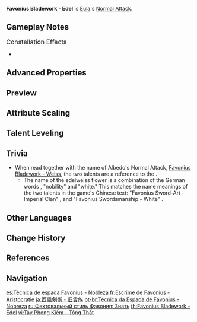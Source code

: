 {{Talent Infobox
|image         = Talent Favonius Bladework - Edel.png
|character     = Eula
|type          = Normal Attack
|info          = '''Normal Attack'''<br>Performs up to 5 consecutive strikes.<br><br>'''Charged Attack'''<br>Drains Stamina over time to perform continuous slashes.<br>At the end of the sequence, performs a more powerful slash.<br><br>'''Plunging Attack'''<br>Plunges from mid-air to strike the ground, damaging opponents along the path and dealing [[AoE]] DMG upon impact.
|hit1          = 89.7–191.7%
|hit2          = 93.6–199.9%
|hit3          = 56.8–121.4%+56.8–121.4%
|hit4          = 112.6–240.7%
|hit5          = 71.8–153.5%+71.8–153.5%
|attr6         = Charged Attack Spinning DMG
|value6        = 68.8–147%
|attr7         = Charged Attack Final DMG
|value7        = 124–266%
|attr8         = Charged Attack Stamina Cost
|value8        = 40/s
|attr9         = Max Duration
|value9        = 5s
|attr10        = Plunge DMG
|value10       = 74.6–159.4%
|attr11        = Low Plunge DMG
|value11       = 149–319%
|attr15        = High Plunge DMG
|value15       = 186–398%
|scale_att1    = ATK
}}
'''Favonius Bladework - Edel''' is [[Eula]]'s [[Normal Attack]].

==Gameplay Notes==
;<big>Constellation Effects</big>
*{{Talent Note|constellation|6|Noble Obligation}}

==Advanced Properties==
{{Advanced Properties
|title   = Normal Attack 1-Hit
|gu      = 1U
|icdtag  = Normal Attack
|icdtype = 2.5s/3 Hits
|poise   = 101.2
|impulse = 3
|blunt   = 1

|title2   = Normal Attack 2-Hit
|gu2      = 1U
|icdtag2  = Normal Attack
|icdtype2 = 2.5s/3 Hits
|poise2   = 105.8
|impulse2 = 3
|blunt2   = 1

|title3   = Normal Attack 3-Hit A
|gu3      = 1U
|icdtag3  = Normal Attack
|icdtype3 = 2.5s/3 Hits
|poise3   = 65.55
|impulse3 = 3
|blunt3   = 1

|title4   = Normal Attack 3-Hit B
|gu4      = 1U
|icdtag4  = Normal Attack
|icdtype4 = 2.5s/3 Hits
|poise4   = 65.55
|impulse4 = 3
|blunt4   = 1

|title5   = Normal Attack 4-Hit
|gu5      = 1U
|icdtag5  = Normal Attack
|icdtype5 = 2.5s/3 Hits
|poise5   = 129.95
|impulse5 = 3
|blunt5   = 1

|title6   = Normal Attack 5-Hit A
|gu6      = 1U
|icdtag6  = Normal Attack
|icdtype6 = 2.5s/3 Hits
|poise6   = 68.21
|impulse6 = 3
|blunt6   = 1

|title7   = Normal Attack 5-Hit B
|gu7      = 1U
|icdtag7  = Normal Attack
|icdtype7 = 2.5s/3 Hits
|poise7   = 68.21
|impulse7 = Air, 200, 800
|blunt7   = 1

|title8   = Charged Attack Cyclic
|gu8      = 1U
|icdtag8  = Normal Attack
|icdtype8 = 2.5s/3 Hits
|poise8   = 60
|impulse8 = 3
|blunt8   = 1

|title9   = Charged Attack Final Slash
|gu9      = 1U
|icdtag9  = Normal Attack
|icdtype9 = 2.5s/3 Hits
|poise9   = 120
|impulse9 = 6
|blunt9   = 1

|title10   = Plunging Attack Collision
|gu10      = 0U
|icdtag10  = none
|poise10   = 35
|impulse10 = 2

|title11   = Low Plunge
|gu11      = 1U
|icdtag11  = none
|poise11   = 150
|impulse11 = 4
|blunt11   = 1

|title12   = High Plunge
|gu12      = 1U
|icdtag12  = none
|poise12   = 200
|impulse12 = 7
|blunt12   = 1
}}

==Preview==
{{Preview
|file1=Favonius Bladework - Edel Normal Preview
|caption1=Normal Attack

|file2=Favonius Bladework - Edel Charged Preview
|caption2=Charged Attack

|file3=Favonius Bladework - Edel Plunging Preview
|caption3=Plunging Attack
}}
{{clr}}

==Attribute Scaling==
{{Talent Scaling
|talentType=Normal Attack
|levels=11
|order=hit1,hit2,hit3,hit4,hit5,charged_title,chargedattackcyclicdmg,chargedattackfinaldmg,stamina,maxduration,plunge_title,plunge,plungelow,plungehigh
|titles=1-Hit DMG (%),2-Hit DMG (%),3-Hit DMG (%),4-Hit DMG (%),5-Hit DMG (%),Charged Attack,Charged Attack Cyclic DMG (%),Charged Attack Final DMG (%),Charged Attack Stamina Cost,Max Duration,Plunging Attack,Plunge DMG (%),Low Plunge DMG (%),High Plunge DMG (%)
|hit1_1=89.73
|hit1_2=97.04
|hit1_3=104.34
|hit1_4=114.77
|hit1_5=122.08
|hit1_6=130.42
|hit1_7=141.9
|hit1_8=153.38
|hit1_9=164.86
|hit1_10=177.38
|hit1_11=191.72
|hit2_1=93.55
|hit2_2=101.17
|hit2_3=108.78
|hit2_4=119.66
|hit2_5=127.27
|hit2_6=135.97
|hit2_7=147.94
|hit2_8=159.91
|hit2_9=171.87
|hit2_10=184.93
|hit2_11=199.88
|hit3_1=56.8+56.8
|hit3_2=61.42+61.42
|hit3_3=66.05+66.05
|hit3_4=72.65+72.65
|hit3_5=77.27+77.27
|hit3_6=82.56+82.56
|hit3_7=89.82+89.82
|hit3_8=97.09+97.09
|hit3_9=104.35+104.35
|hit3_10=112.28+112.28
|hit3_11=121.36+121.36
|hit4_1=112.64
|hit4_2=121.81
|hit4_3=130.98
|hit4_4=144.08
|hit4_5=153.25
|hit4_6=163.73
|hit4_7=178.13
|hit4_8=192.54
|hit4_9=206.95
|hit4_10=222.67
|hit4_11=240.68
|hit5_1=71.83+71.83
|hit5_2=77.68+77.68
|hit5_3=83.53+83.53
|hit5_4=91.88+91.88
|hit5_5=97.73+97.73
|hit5_6=104.41+104.41
|hit5_7=113.6+113.6
|hit5_8=122.79+122.79
|hit5_9=131.97+131.97
|hit5_10=142+142
|hit5_11=153.48+153.48
|chargedattackcyclicdmg_1=68.8
|chargedattackcyclicdmg_2=74.4
|chargedattackcyclicdmg_3=80
|chargedattackcyclicdmg_4=88
|chargedattackcyclicdmg_5=93.6
|chargedattackcyclicdmg_6=100
|chargedattackcyclicdmg_7=108.8
|chargedattackcyclicdmg_8=117.6
|chargedattackcyclicdmg_9=126.4
|chargedattackcyclicdmg_10=136
|chargedattackcyclicdmg_11=147
|chargedattackfinaldmg_1=124.4
|chargedattackfinaldmg_2=134.52
|chargedattackfinaldmg_3=144.65
|chargedattackfinaldmg_4=159.12
|chargedattackfinaldmg_5=169.24
|chargedattackfinaldmg_6=180.81
|chargedattackfinaldmg_7=196.72
|chargedattackfinaldmg_8=212.64
|chargedattackfinaldmg_9=228.55
|chargedattackfinaldmg_10=245.91
|chargedattackfinaldmg_11=265.79
|stamina=40/s
|maxduration=5s
|plunge_1=74.59
|plunge_2=80.66
|plunge_3=86.73
|plunge_4=95.4
|plunge_5=101.47
|plunge_6=108.41
|plunge_7=117.95
|plunge_8=127.49
|plunge_9=137.03
|plunge_10=147.44
|plunge_11=159.37
|plungelow_1=149.14
|plungelow_2=161.28
|plungelow_3=173.42
|plungelow_4=190.77
|plungelow_5=202.91
|plungelow_6=216.78
|plungelow_7=235.86
|plungelow_8=254.93
|plungelow_9=274.01
|plungelow_10=294.82
|plungelow_11=318.67
|plungehigh_1=186.29
|plungehigh_2=201.45
|plungehigh_3=216.62
|plungehigh_4=238.28
|plungehigh_5=253.44
|plungehigh_6=270.77
|plungehigh_7=294.6
|plungehigh_8=318.42
|plungehigh_9=342.25
|plungehigh_10=368.25
|plungehigh_11=398.03
}}

==Talent Leveling==
{{Talent Upgrade|Eula}}

==Trivia==
* When read together with the name of Albedo's Normal Attack, [[Favonius Bladework - Weiss]], the two talents are a reference to the {{w|Leontopodium nivale|edelweiss flower}}.
** The name of the edelweiss flower is a combination of the German words {{wt|edel#German|edel}}, "nobility" and {{wt|weiß#German|weiß}} "white." This matches the name meanings of the two talents in the game's Chinese text: "Favonius Sword-Art - Imperial Clan" {{Lang|zh=西风剑术・宗室}}, and "Favonius Swordsmanship - White" {{Lang|zh=西风剑术・白}}.

==Other Languages==
{{Other Languages
|en      = Favonius Bladework - Edel
|en_tl   = Favonius Bladework - Noble
|en_lang = de
|zhs     = 西风剑术・宗室
|zhs_rm  = Xīfēng Jiànshù - Zōngshì
|zht     = 西風劍術・宗室
|zht_rm  = Xīfēng Jiànshù - Zōngshì
|zh_tl   = {{Lex|Favonius|zh}} Swordsmanship - Imperial Clan
|ja      = 西風剣術・旧貴族
|ja_rm   = Sepyurosu Kenjutsu - Kyuukizoku<ref>{{Ref/VO|Eula|Chat: Bladework|ja}}</ref>
|ja_tl   = {{Lex|Favonius|ja}} Swordmanship - Ex-Nobility
|ko      = 페보니우스 검술・왕실
|ko_rm   = Peboni'useu Geomsul - Wangsil
|ko_tl   = Favonius Swordsmanship - Royal Family
|es      = Técnica de espada Favonius - Nobleza
|es_tl   = Favonius Sword Technique - Nobility
|fr      = Escrime de Favonius - Aristocratie
|fr_tl   = Favonius Fencing - Aristocracy
|ru      = Фехтовальный стиль Фавония: Знать
|ru_tl   = Favonius Fencing Style: Nobility
|th      = Favonius Bladework - Edel
|vi      = Tây Phong Kiếm - Tông Thất
|vi_tl   = West Wind Swordsmanship - Nobility
|de      = Favonius-Schwertkunst – Adelshaus
|de_tl   = Favonius Swordart - Noble House
|id      = Favonius Bladework - Edel
|pt      = Técnica da Espada de Favonius - Nobreza
|pt_tl   = Favonius Sword Technique - Nobility
|tr      = Favonius Kılıç Tekniği - Edel
|tr_tl   = Favonius Sword Technique - Noble
|tr_note = Like in the english version, turkish uses the german word for Noble. The turkish word for ''noble'' would be ''Soylu''.
|it      = Tecnica di Favonius - Edel
|it_tl   = Favonius Technique - Edel
}}

==Change History==
{{Change History|1.5}}

==References==
{{Reflist}}

==Navigation==
{{Talent Navbox|Eula}}

[[es:Técnica de espada Favonius - Nobleza]]
[[fr:Escrime de Favonius - Aristocratie]]
[[ja:西風剣術・旧貴族]]
[[pt-br:Técnica da Espada de Favonius - Nobreza]]
[[ru:Фехтовальный стиль Фавония: Знать]]
[[th:Favonius Bladework - Edel]]
[[vi:Tây Phong Kiếm - Tông Thất]]
